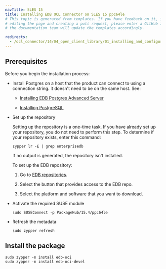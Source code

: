 ```yaml
---
navTitle: SLES 15
title: Installing EDB OCL Connector on SLES 15 ppc64le
# This topic is generated from templates. If you have feedback on it, instead of
# editing the page and creating a pull request, please enter a GitHub issue and
# the documentation team will update the templates accordingly.

redirects:
  - /ocl_connector/14/04_open_client_library/01_installing_and_configuring_the_ocl_connector/install_on_linux_using_edb_repo/ibm_power_ppc64le/ocl_sles15_ppcle
---
```


## Prerequisites

Before you begin the installation process:

- Install Postgres on a host that the product can connect to using a connection string. It doesn't need to be on the same host. See:

  - [Installing EDB Postgres Advanced Server](/epas/latest/installing/)

  - [Installing PostgreSQL](https://www.postgresql.org/download/)

- Set up the repository

  Setting up the repository is a one-time task. If you have already set up your repository, you do not need to perform this step.
  To determine if your repository exists, enter this command:

  `zypper lr -E | grep enterprisedb`

  If no output is generated, the repository isn't installed.

  To set up the EDB repository:

  1. Go to [EDB repositories](https://www.enterprisedb.com/repos-downloads).

  1. Select the button that provides access to the EDB repo.

  1. Select the platform and software that you want to download.

- Activate the required SUSE module

  ```shell
  sudo SUSEConnect -p PackageHub/15.4/ppc64le

  ```

- Refresh the metadata
  ```shell
  sudo zypper refresh
  ```

## Install the package

```shell
sudo zypper -n install edb-oci
sudo zypper -n install edb-oci-devel
```
